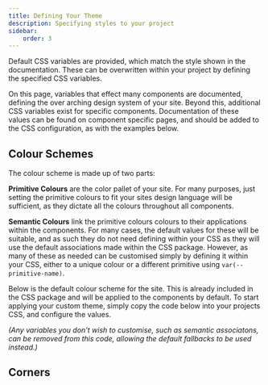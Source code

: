 ```yaml
---
title: Defining Your Theme
description: Specifying styles to your project
sidebar:
    order: 3
---
```


Default CSS variables are provided, which match the style shown in the documentation. These can be overwritten within your project by defining the specified CSS variables.

On this page, variables that effect many components are documented, defining the over arching design system of your site. Beyond this, additional CSS variables exist for specific components. Documentation of these values can be found on component specific pages, and should be added to the CSS configuration, as with the examples below.

## Colour Schemes
The colour scheme is made up of two parts:

**Primitive Colours** are the color pallet of your site. For many purposes, just setting the primitive colours to fit your sites design language will be sufficient, as they dictate all the colours throughout all components.

**Semantic Colours** link the primitive colours colours to their applications within the components. For many cases, the default values for these will be suitable, and as such they do not need defining within your CSS as they will use the default associations made within the CSS package. However, as many of these as needed can be customised simply by defining it within your CSS, either to a unique colour or a different primitive using `var(--primitive-name)`.

Below is the default colour scheme for the site. This is already included in the CSS package and will be applied to the components by default. To start applying your custom theme, simply copy the code below into your projects CSS, and configure the values. 

*(Any variables you don't wish to customise, such as semantic associatons, can be removed from this code, allowing the default fallbacks to be used instead.)*

<ShowComponent filePath="./src/sample-css/colour.css">
    <ColorScheme/>
</ShowComponent>

## Corners

<ShowComponent filePath="./src/sample-css/corners.css">
    <CornerDisplay/>
</ShowComponent>

